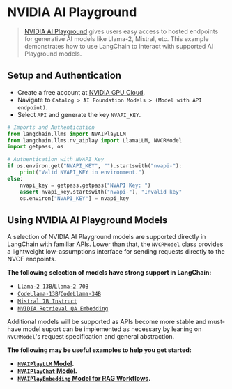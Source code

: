 # NVIDIA AI Playground

> [NVIDIA AI Playground](https://www.nvidia.com/en-us/research/ai-playground/) gives users easy access to hosted endpoints for generative AI models like Llama-2, Mistral, etc. This example demonstrates how to use LangChain to interact with supported AI Playground models.

## Setup and Authentication

- Create a free account at [NVIDIA GPU Cloud](https://catalog.ngc.nvidia.com/).
- Navigate to `Catalog > AI Foundation Models > (Model with API endpoint)`.
- Select `API` and generate the key `NVAPI_KEY`.

```python
# Imports and Authentication
from langchain.llms import NVAIPlayLLM
from langchain.llms.nv_aiplay import LlamaLLM, NVCRModel
import getpass, os

# Authentication with NVAPI Key
if os.environ.get("NVAPI_KEY", "").startswith("nvapi-"):
    print("Valid NVAPI_KEY in environment.")
else:
    nvapi_key = getpass.getpass("NVAPI Key: ")
    assert nvapi_key.startswith("nvapi-"), "Invalid key"
    os.environ["NVAPI_KEY"] = nvapi_key
```

## Using NVIDIA AI Playground Models

A selection of NVIDIA AI Playground models are supported directly in LangChain with familiar APIs. Lower than that, the `NVCRModel` class provides a lightweight low-assumptions interface for sending requests directly to the NVCF endpoints.

**The following selection of models have strong support in LangChain:**
- [`Llama-2 13B`](https://catalog.ngc.nvidia.com/orgs/nvidia/teams/ai-foundation/models/llama2-13b)/[`Llama-2 70B`](https://catalog.ngc.nvidia.com/orgs/nvidia/teams/ai-foundation/models/llama2-70b)
- [`CodeLlama-13B`](https://catalog.ngc.nvidia.com/orgs/nvidia/teams/ai-foundation/models/codellama-13b)/[`CodeLlama-34B`](https://catalog.ngc.nvidia.com/orgs/nvidia/teams/ai-foundation/models/codellama-34b)
- [`Mistral 7B Instruct`](https://catalog.ngc.nvidia.com/orgs/nvidia/teams/ai-foundation/models/mistral-7b-instruct)
- [`NVIDIA Retrieval QA Embedding`](https://catalog.ngc.nvidia.com/orgs/nvidia/teams/ai-foundation/models/nvolve-29k)

Additional models will be supported as APIs become more stable and must-have model suport can be implemented as necessary by leaning on `NVCRModel`'s request specification and general abstraction.

**The following may be useful examples to help you get started:**
- **[`NVAIPlayLLM` Model](/docs/integrations/llms/nv_aiplay).**
- **[`NVAIPlayChat` Model](/docs/integrations/chat/nv_aiplay).**
- **[`NVAIPlayEmbedding` Model for RAG Workflows](/docs/integrations/text_embeddings/nv_aiplay).**

